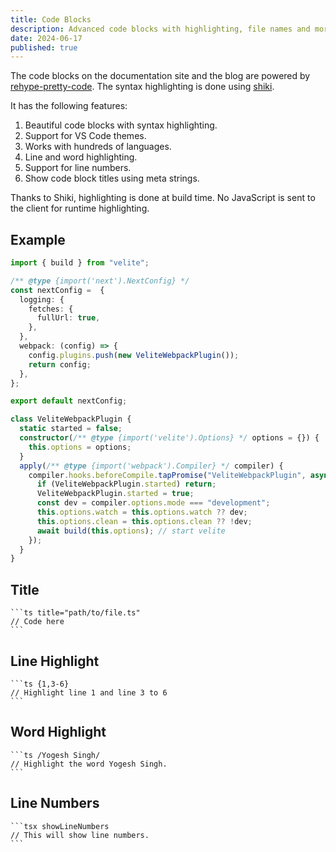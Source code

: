 ```yaml
---
title: Code Blocks
description: Advanced code blocks with highlighting, file names and more..
date: 2024-06-17
published: true
---
```


The code blocks on the documentation site and the blog are powered by [rehype-pretty-code](https://github.com/atomiks/rehype-pretty-code). The syntax highlighting is done using [shiki](https://github.com/shikijs/shiki).

It has the following features:

1. Beautiful code blocks with syntax highlighting.
2. Support for VS Code themes.
3. Works with hundreds of languages.
4. Line and word highlighting.
5. Support for line numbers.
6. Show code block titles using meta strings.

<Callout>

Thanks to Shiki, highlighting is done at build time. No JavaScript is sent to the client for runtime highlighting.

</Callout>

## Example

```ts showLineNumbers title="next.config.js" {3} /appDir: true/
import { build } from "velite";

/** @type {import('next').NextConfig} */
const nextConfig =  {
  logging: {
    fetches: {
      fullUrl: true,
    },
  },
  webpack: (config) => {
    config.plugins.push(new VeliteWebpackPlugin());
    return config;
  },
};

export default nextConfig;

class VeliteWebpackPlugin {
  static started = false;
  constructor(/** @type {import('velite').Options} */ options = {}) {
    this.options = options;
  }
  apply(/** @type {import('webpack').Compiler} */ compiler) {
    compiler.hooks.beforeCompile.tapPromise("VeliteWebpackPlugin", async () => {
      if (VeliteWebpackPlugin.started) return;
      VeliteWebpackPlugin.started = true;
      const dev = compiler.options.mode === "development";
      this.options.watch = this.options.watch ?? dev;
      this.options.clean = this.options.clean ?? !dev;
      await build(this.options); // start velite
    });
  }
}
```

## Title

````mdx
```ts title="path/to/file.ts"
// Code here
```
````

## Line Highlight

````mdx
```ts {1,3-6}
// Highlight line 1 and line 3 to 6
```
````

## Word Highlight

````mdx
```ts /Yogesh Singh/
// Highlight the word Yogesh Singh.
```
````

## Line Numbers

````mdx
```tsx showLineNumbers
// This will show line numbers.
```
````